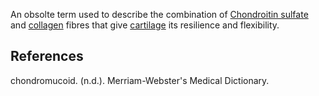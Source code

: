 {{copy to wiktionary}}

An obsolte term used to describe the combination of [[Chondroitin sulfate]] and [[collagen]] fibres that give [[cartilage]] its resilience and flexibility.

==References==

chondromucoid. (n.d.). Merriam-Webster's Medical Dictionary.

{{anatomy-stub}}